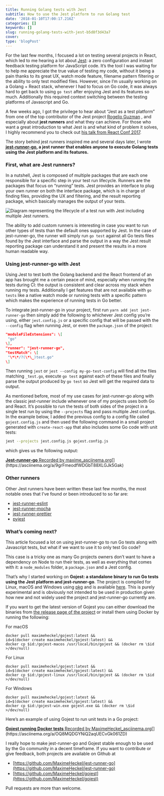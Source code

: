 ```yaml
---
title: Running Golang tests with Jest
subtitle: How to use the Jest platform to run Golang test
date: '2018-01-10T17:00:17.216Z'
categories: []
keywords: []
slug: running-golang-tests-with-jest-b5d8f3d43a7
cover:
type: 'blogPost'
---
```


For the last few months, I focused a lot on testing several projects in React, which led to me hearing a lot about [Jest](https://facebook.github.io/jest/): a zero configuration and instant feedback testing platform for JavaScript code. It’s the tool I was waiting for to help me appreciate the true value of testing my code, without it being a pain thanks to its great UX, watch mode feature, filename pattern filtering or the ability to only test modified files. However, since I’m usually working on a Golang + React stack, whenever I had to focus on Go code, it was always hard to get back to using `go test` after enjoying Jest and its features so much. Additionally this required context switching between the testing platforms of Javascript and Go.

A few weeks ago, I got the privilege to hear about “Jest as a test platform” from one of the top contributor of the Jest project [Rogelio Guzman](https://medium.com/u/c69719c24c49) , and especially about **jest runners** and what they can achieve. For those who want a great introduction to what Jest is and what kind of problem it solves, I highly recommend you to check out [his talk from React Conf 2017](https://www.youtube.com/watch?v=NtjyeojAOBs&feature=youtu.be).

The story behind jest runners inspired me and several days later, I wrote [**jest-runner-go**](https://github.com/MaximeHeckel/jest-runner-go)**, a jest runner that enables anyone to execute Golang tests using the Jest platform and its features.**

### First, what are Jest runners?

In a nutshell, Jest is composed of multiple packages that are each one responsible for a specific step in your test run lifecycle. Runners are the packages that focus on “running” tests. Jest provides an interface to plug your own runner on both the interface package, which is in charge of finding files, providing the UX and filtering, and the result reporting package, which basically manages the output of your tests.

![Diagram representing the lifecycle of a test run with Jest including multiple Jest runners.](img/1__tnK7Hzbq7cXG6r7TtIDIKA.jpeg)

The ability to add custom runners is interesting in case you want to run other types of tests than the default ones supported by Jest. In the case of jest-runner-go, the runner will simply run `go test` against all Go tests files found by the Jest interface and parse the output in a way the Jest result reporting package can understand it and present the results in a more human readable way.

### Using jest-runner-go with Jest

Using Jest to test both the Golang backend and the React frontend of an app has brought me a certain peace of mind, especially when running the tests during CI: the output is consistent and clear across my stack when running my tests. Additionally I get features that are not available with `go tests` like a native watch mode or running tests with a specific pattern which makes the experience of running tests in Go better.

To integrate jest-runner-go in your project, first run `yarn add jest jest-runner-go` then simply add the following to whichever Jest config you’re using, either `jest.config.js` or a specific config that will be passed with the `--config` flag when running Jest, or even the `package.json` of the project:

```json {4} title=Jest config file
"moduleFileExtensions": \[
 "go"
\],
"runner": "jest-runner-go",
"testMatch": \[
 "\*\*/?(\*\_)test.go"
\]
```

Then running `jest` or `jest --config my-go-test-config` will find all the files matching `_test.go`, execute `go test` against each of these files and finally parse the output produced by `go test` so Jest will get the required data to output.

As mentioned before, most of my use cases for jest-runner-go along with the classic jest-runner include whenever one of my projects uses both Go and React. It’s possible to run the tests of both sides of the project in a single test run by using the `--projects` flag and pass multiple Jest configs. In the example below, I added the previous config to a config file called `gojest.config.js` and then used the following command in a small project generated with `create-react-app` that also includes some Go code with unit tests:

```bash title=Running Jest with multiple Jest configs
jest --projects jest.config.js gojest.config.js
```

which gives us the following output:

[**Jest-runner-go** Recorded by maxime_asciinema.org](https://asciinema.org/a/9grFmeodfWDGbT88XLGJk5Gak 'https://asciinema.org/a/9grFmeodfWDGbT88XLGJk5Gak')[](https://asciinema.org/a/9grFmeodfWDGbT88XLGJk5Gak)

### Other runners

Other Jest runners have been written these last few months, the most notable ones that I’ve found or been introduced to so far are:

- [jest-runner-eslint](https://github.com/jest-community/jest-runner-eslint)
- [jest-runner-mocha](https://github.com/rogeliog/jest-runner-mocha)
- [jest-runner-prettier](https://github.com/keplersj/jest-runner-prettier)
- [pyjest](https://github.com/cpojer/pyjest)

### What’s coming next?

This article focused a lot on using jest-runner-go to run Go tests along with Javascript tests, but what if we want to use it to only test Go code?

This case is a tricky one as many Go projects owners don’t want to have a dependency on Node to run their tests, as well as everything that comes with it: a `node_modules` folder, a `package.json` and a Jest config.

That’s why I started working on **Gojest: a standalone binary to run Go tests using the Jest platform and jest-runner-go**. The project is compiled for Linux, macOS and Windows using [pkg](https://github.com/zeit/pkg) and is available [here](https://github.com/MaximeHeckel/gojest). This is purely experimental and is obviously not intended to be used in production given how new and not widely used the project and jest-runner-go currently are.

If you want to get the latest version of Gojest you can either download the binaries from [the release page of the project](https://github.com/MaximeHeckel/gojest/releases) or install them using Docker by running the following:

For macOS

```shell title=Install command for gojest on macOS
docker pull maximeheckel/gojest:latest &&
id=$(docker create maximeheckel/gojest:latest) &&
docker cp $id:/gojest-macos /usr/local/bin/gojest && (docker rm \$id >/dev/null)
```

For Linux

```shell title=Install command for gojest on Linux
docker pull maximeheckel/gojest:latest &&
id=$(docker create maximeheckel/gojest:latest) &&
docker cp $id:/gojest-linux /usr/local/bin/gojest && (docker rm \$id >/dev/null)
```

For Windows

```shell title=Install command for gojest on Windows
docker pull maximeheckel/gojest:latest &&
id=$(docker create maximeheckel/gojest:latest) &&
docker cp $id:/gojest-win.exe gojest.exe && (docker rm \$id >/dev/null)
```

Here’s an example of using Gojest to run unit tests in a Go project:

[**Gojest running Docker tests** Recorded by MaximeHeckel_asciinema.org](https://asciinema.org/a/OQ8MQDGYNiQ2aqUECvGk061ZD 'https://asciinema.org/a/OQ8MQDGYNiQ2aqUECvGk061ZD')[](https://asciinema.org/a/OQ8MQDGYNiQ2aqUECvGk061ZD)

I really hope to make jest-runner-go and Gojest stable enough to be used by the Go community in a decent timeframe. If you want to contribute or give feedback, both projects are available on Github at

- [https://github.com/MaximeHeckel/jest-runner-go](https://github.com/MaximeHeckel/jest-runner-go)
- [https://github.com/MaximeHeckel/gojest](https://github.com/MaximeHeckel/gojest)

Pull requests are more than welcome.
